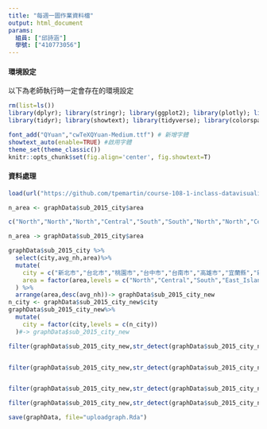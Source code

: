 ```yaml
---
title: "每週一圖作業資料檔"
output: html_document
params:
  組員: ["邱詩涵"]  
  學號: ["410773056"]
---
```


#### 環境設定

以下為老師執行時一定會存在的環境設定
```r
rm(list=ls())
library(dplyr); library(stringr); library(ggplot2); library(plotly); library(lubridate); library(readr); library(colorspace); library(grDevices); library(shiny); library(shinyjs); library(scales)
library(tidyr); library(showtext); library(tidyverse); library(colorspace)

font_add("QYuan","cwTeXQYuan-Medium.ttf") # 新增字體
showtext_auto(enable=TRUE) #啟用字體
theme_set(theme_classic())
knitr::opts_chunk$set(fig.align='center', fig.showtext=T)
```

#### 資料處理
  
```r
load(url("https://github.com/tpemartin/course-108-1-inclass-datavisualization/blob/master/%E4%BD%9C%E5%93%81%E5%B1%95%E7%A4%BA/homework3/graphData_homework3_002.Rda?raw=true")) 

n_area <- graphData$sub_2015_city$area

c("North","North","North","Central","South","South","North","North","Central","Central","Central","Central","South","South","East_Islands","East_Islands","East_Islands","North","North","South","East_Islands","East_Islands") -> n_area

n_area -> graphData$sub_2015_city$area

graphData$sub_2015_city %>%
  select(city,avg_nh,area)%>%
  mutate(
    city = c("新北市","台北市","桃園市","台中市","台南市","高雄市","宜蘭縣","新竹縣","苗栗縣","彰化縣","南投縣","雲林縣","嘉義縣","屏東縣","台東縣","花蓮縣","澎湖縣","基隆市","新竹市","嘉義市","金門縣","連江縣"),
    area = factor(area,levels = c("North","Central","South","East_Islands")),
  ) %>%
  arrange(area,desc(avg_nh))-> graphData$sub_2015_city_new
n_city <- graphData$sub_2015_city_new$city
graphData$sub_2015_city_new%>%
  mutate(
    city = factor(city,levels = c(n_city))
  )#-> graphData$sub_2015_city_new

filter(graphData$sub_2015_city_new,str_detect(graphData$sub_2015_city_new$area,"North")) -> graphData$sub_2015_city_North


filter(graphData$sub_2015_city_new,str_detect(graphData$sub_2015_city_new$area,"South")) -> graphData$sub_2015_city_South


filter(graphData$sub_2015_city_new,str_detect(graphData$sub_2015_city_new$area,"Central")) -> graphData$sub_2015_city_Central

filter(graphData$sub_2015_city_new,str_detect(graphData$sub_2015_city_new$area,"East_Islands")) -> graphData$sub_2015_city_East_Islands

save(graphData, file="uploadgraph.Rda")

      

```

